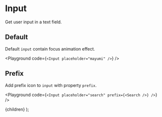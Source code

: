 
# Input

Get user input in a text field.

## Default

Default `input` contain focus animation effect.

<Playground code={`<Input placeholder="mayumi" />`} />

## Prefix

Add prefix icon to `input` with property `prefix`.

<Playground code={`<Input placeholder="search" prefix={<Search />} />`} />

  <Layout>
    {children}
  </Layout>
);